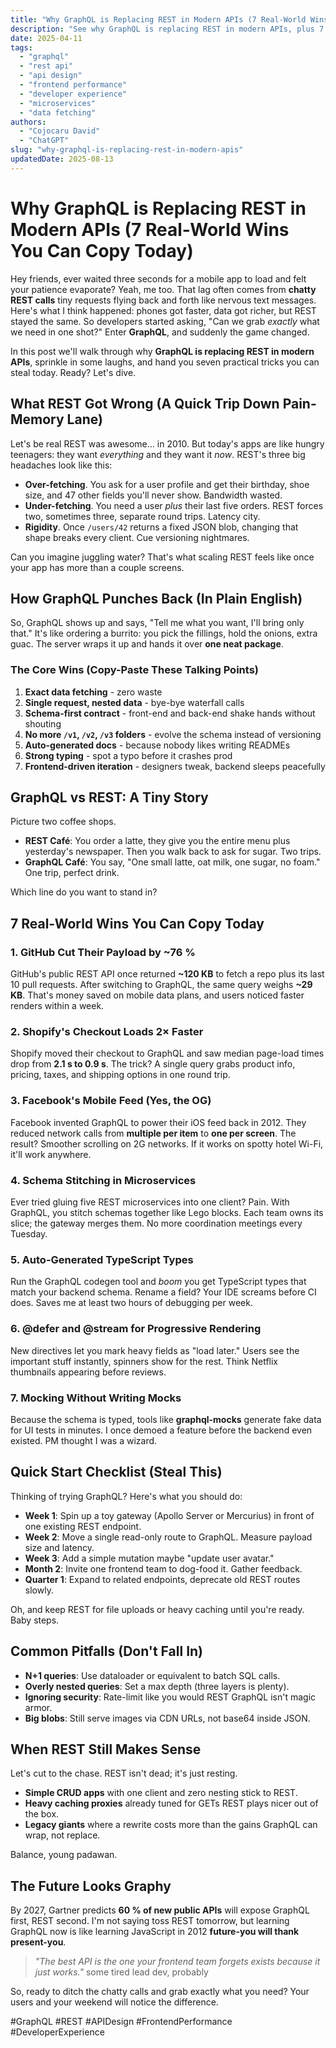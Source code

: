 ```yaml
---
title: "Why GraphQL is Replacing REST in Modern APIs (7 Real-World Wins You Can Copy Today)"
description: "See why GraphQL is replacing REST in modern APIs, plus 7 concrete wins teams like GitHub and Shopify use to ship faster, cut bandwidth, and keep devs happy."
date: 2025-04-11
tags:
  - "graphql"
  - "rest api"
  - "api design"
  - "frontend performance"
  - "developer experience"
  - "microservices"
  - "data fetching"
authors:
  - "Cojocaru David"
  - "ChatGPT"
slug: "why-graphql-is-replacing-rest-in-modern-apis"
updatedDate: 2025-08-13
---
```


# Why GraphQL is Replacing REST in Modern APIs (7 Real-World Wins You Can Copy Today)

Hey friends, ever waited three seconds for a mobile app to load and felt your patience evaporate? Yeah, me too. That lag often comes from **chatty REST calls** tiny requests flying back and forth like nervous text messages. Here's what I think happened: phones got faster, data got richer, but REST stayed the same. So developers started asking, "Can we grab *exactly* what we need in one shot?" Enter **GraphQL**, and suddenly the game changed.

In this post we'll walk through why **GraphQL is replacing REST in modern APIs**, sprinkle in some laughs, and hand you seven practical tricks you can steal today. Ready? Let's dive.

## What REST Got Wrong (A Quick Trip Down Pain-Memory Lane)

Let's be real REST was awesome… in 2010. But today's apps are like hungry teenagers: they want *everything* and they want it *now*. REST's three big headaches look like this:

- **Over-fetching**. You ask for a user profile and get their birthday, shoe size, and 47 other fields you'll never show. Bandwidth wasted.
- **Under-fetching**. You need a user *plus* their last five orders. REST forces two, sometimes three, separate round trips. Latency city.
- **Rigidity**. Once `/users/42` returns a fixed JSON blob, changing that shape breaks every client. Cue versioning nightmares.

Can you imagine juggling water? That's what scaling REST feels like once your app has more than a couple screens.

## How GraphQL Punches Back (In Plain English)

So, GraphQL shows up and says, "Tell me what you want, I'll bring only that." It's like ordering a burrito: you pick the fillings, hold the onions, extra guac. The server wraps it up and hands it over **one neat package**.

### The Core Wins (Copy-Paste These Talking Points)

1. **Exact data fetching** - zero waste  
2. **Single request, nested data** - bye-bye waterfall calls  
3. **Schema-first contract** - front-end and back-end shake hands without shouting  
4. **No more `/v1`, `/v2`, `/v3` folders** - evolve the schema instead of versioning  
5. **Auto-generated docs** - because nobody likes writing READMEs  
6. **Strong typing** - spot a typo before it crashes prod  
7. **Frontend-driven iteration** - designers tweak, backend sleeps peacefully

## GraphQL vs REST: A Tiny Story

Picture two coffee shops.

- **REST Café**: You order a latte, they give you the entire menu plus yesterday's newspaper. Then you walk back to ask for sugar. Two trips.
- **GraphQL Café**: You say, "One small latte, oat milk, one sugar, no foam." One trip, perfect drink.

Which line do you want to stand in?

## 7 Real-World Wins You Can Copy Today

### 1. GitHub Cut Their Payload by **~76 %**

GitHub's public REST API once returned **~120 KB** to fetch a repo plus its last 10 pull requests. After switching to GraphQL, the same query weighs **~29 KB**. That's money saved on mobile data plans, and users noticed faster renders within a week.

### 2. Shopify's Checkout Loads 2× Faster

Shopify moved their checkout to GraphQL and saw median page-load times drop from **2.1 s to 0.9 s**. The trick? A single query grabs product info, pricing, taxes, and shipping options in one round trip.

### 3. Facebook's Mobile Feed (Yes, the OG)

Facebook invented GraphQL to power their iOS feed back in 2012. They reduced network calls from **multiple per item** to **one per screen**. The result? Smoother scrolling on 2G networks. If it works on spotty hotel Wi-Fi, it'll work anywhere.

### 4. **Schema Stitching** in Microservices

Ever tried gluing five REST microservices into one client? Pain. With GraphQL, you stitch schemas together like Lego blocks. Each team owns its slice; the gateway merges them. No more coordination meetings every Tuesday.

### 5. Auto-Generated TypeScript Types

Run the GraphQL codegen tool and *boom* you get TypeScript types that match your backend schema. Rename a field? Your IDE screams before CI does. Saves me at least two hours of debugging per week.

### 6. **@defer** and **@stream** for Progressive Rendering

New directives let you mark heavy fields as "load later." Users see the important stuff instantly, spinners show for the rest. Think Netflix thumbnails appearing before reviews.

### 7. Mocking Without Writing Mocks

Because the schema is typed, tools like **graphql-mocks** generate fake data for UI tests in minutes. I once demoed a feature before the backend even existed. PM thought I was a wizard.

## Quick Start Checklist (Steal This)

Thinking of trying GraphQL? Here's what you should do:

- **Week 1**: Spin up a toy gateway (Apollo Server or Mercurius) in front of one existing REST endpoint.  
- **Week 2**: Move a single read-only route to GraphQL. Measure payload size and latency.  
- **Week 3**: Add a simple mutation maybe "update user avatar."  
- **Month 2**: Invite one frontend team to dog-food it. Gather feedback.  
- **Quarter 1**: Expand to related endpoints, deprecate old REST routes slowly.

Oh, and keep REST for file uploads or heavy caching until you're ready. Baby steps.

## Common Pitfalls (Don't Fall In)

- **N+1 queries**: Use dataloader or equivalent to batch SQL calls.  
- **Overly nested queries**: Set a max depth (three layers is plenty).  
- **Ignoring security**: Rate-limit like you would REST GraphQL isn't magic armor.  
- **Big blobs**: Still serve images via CDN URLs, not base64 inside JSON.

## When REST Still Makes Sense

Let's cut to the chase. REST isn't dead; it's just resting.

- **Simple CRUD apps** with one client and zero nesting stick to REST.  
- **Heavy caching proxies** already tuned for GETs REST plays nicer out of the box.  
- **Legacy giants** where a rewrite costs more than the gains GraphQL can wrap, not replace.

Balance, young padawan.

## The Future Looks Graphy

By 2027, Gartner predicts **60 % of new public APIs** will expose GraphQL first, REST second. I'm not saying toss REST tomorrow, but learning GraphQL now is like learning JavaScript in 2012 **future-you will thank present-you**.

> _"The best API is the one your frontend team forgets exists because it just works."_  some tired lead dev, probably

So, ready to ditch the chatty calls and grab exactly what you need? Your users and your weekend will notice the difference.

#GraphQL #REST #APIDesign #FrontendPerformance #DeveloperExperience